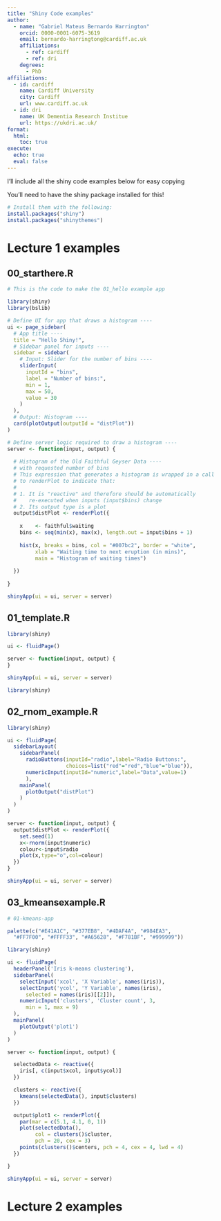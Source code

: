 ```yaml
---
title: "Shiny Code examples"
author:
  - name: "Gabriel Mateus Bernardo Harrington"
    orcid: 0000-0001-6075-3619
    email: bernardo-harringtong@cardiff.ac.uk
    affiliations: 
      - ref: cardiff
      - ref: dri
    degrees: 
      - PhD
affiliations:
  - id: cardiff
    name: Cardiff University
    city: Cardiff
    url: www.cardiff.ac.uk
  - id: dri
    name: UK Dementia Research Institue
    url: https://ukdri.ac.uk/
format: 
  html: 
    toc: true
execute: 
  echo: true
  eval: false
---
```


I'll include all the shiny code examples below for easy copying

You'll need to have the shiny package installed for this!

```r
# Install them with the following:
install.packages("shiny")
install.packages("shinythemes")
```

# Lecture 1 examples

## 00_starthere.R

```r
# This is the code to make the 01_hello example app

library(shiny)
library(bslib)

# Define UI for app that draws a histogram ----
ui <- page_sidebar(
  # App title ----
  title = "Hello Shiny!",
  # Sidebar panel for inputs ----
  sidebar = sidebar(
    # Input: Slider for the number of bins ----
    sliderInput(
      inputId = "bins",
      label = "Number of bins:",
      min = 1,
      max = 50,
      value = 30
    )
  ),
  # Output: Histogram ----
  card(plotOutput(outputId = "distPlot"))
)

# Define server logic required to draw a histogram ----
server <- function(input, output) {
  
  # Histogram of the Old Faithful Geyser Data ----
  # with requested number of bins
  # This expression that generates a histogram is wrapped in a call
  # to renderPlot to indicate that:
  #
  # 1. It is "reactive" and therefore should be automatically
  #    re-executed when inputs (input$bins) change
  # 2. Its output type is a plot
  output$distPlot <- renderPlot({
    
    x    <- faithful$waiting
    bins <- seq(min(x), max(x), length.out = input$bins + 1)
    
    hist(x, breaks = bins, col = "#007bc2", border = "white",
         xlab = "Waiting time to next eruption (in mins)",
         main = "Histogram of waiting times")
    
  })
  
}

shinyApp(ui = ui, server = server)
```

## 01_template.R

```r
library(shiny)

ui <- fluidPage()

server <- function(input, output) {
}

shinyApp(ui = ui, server = server)

library(shiny)
```

## 02_rnom_example.R

```r
library(shiny)

ui <- fluidPage(
  sidebarLayout(
    sidebarPanel(
      radioButtons(inputId="radio",label="Radio Buttons:",
                   choices=list("red"="red","blue"="blue")),
      numericInput(inputId="numeric",label="Data",value=1)
      ),
    mainPanel(
      plotOutput("distPlot")
    )
  )
)

server <- function(input, output) {
  output$distPlot <- renderPlot({
    set.seed(1)
    x<-rnorm(input$numeric)
    colour<-input$radio
    plot(x,type="o",col=colour)
  })
}

shinyApp(ui = ui, server = server)
```

## 03_kmeansexample.R

```r
# 01-kmeans-app

palette(c("#E41A1C", "#377EB8", "#4DAF4A", "#984EA3",
  "#FF7F00", "#FFFF33", "#A65628", "#F781BF", "#999999"))

library(shiny)

ui <- fluidPage(
  headerPanel('Iris k-means clustering'),
  sidebarPanel(
    selectInput('xcol', 'X Variable', names(iris)),
    selectInput('ycol', 'Y Variable', names(iris),
      selected = names(iris)[[2]]),
    numericInput('clusters', 'Cluster count', 3,
      min = 1, max = 9)
  ),
  mainPanel(
    plotOutput('plot1')
  )
)

server <- function(input, output) {

  selectedData <- reactive({
    iris[, c(input$xcol, input$ycol)]
  })

  clusters <- reactive({
    kmeans(selectedData(), input$clusters)
  })

  output$plot1 <- renderPlot({
    par(mar = c(5.1, 4.1, 0, 1))
    plot(selectedData(),
         col = clusters()$cluster,
         pch = 20, cex = 3)
    points(clusters()$centers, pch = 4, cex = 4, lwd = 4)
  })

}

shinyApp(ui = ui, server = server)
```

# Lecture 2 examples
